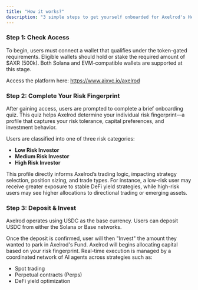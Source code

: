 ```yaml
---
title: "How it works?"
description: "3 simple steps to get yourself onboarded for Axelrod's Hedge Fund Service:"
---
```


### Step 1: Check Access

To begin, users must connect a wallet that qualifies under the token-gated requirements. Eligible wallets should hold or stake the required amount of \$AXR (500k). Both Solana and EVM-compatible wallets are supported at this stage.

Access the platform here: https://www.aixvc.io/axelrod

### Step 2: Complete Your Risk Fingerprint

After gaining access, users are prompted to complete a brief onboarding quiz. This quiz helps Axelrod determine your individual risk fingerprint—a profile that captures your risk tolerance, capital preferences, and investment behavior.

Users are classified into one of three risk categories:

- **Low Risk Investor**
- **Medium Risk Investor**
- **High Risk Investor**

This profile directly informs Axelrod’s trading logic, impacting strategy selection, position sizing, and trade types. For instance, a low-risk user may receive greater exposure to stable DeFi yield strategies, while high-risk users may see higher allocations to directional trading or emerging assets.

### Step 3: Deposit & Invest

Axelrod operates using USDC as the base currency. Users can deposit USDC from either the Solana or Base networks.

Once the deposit is confirmed, user will then "Invest" the amount they wanted to park in Axelrod's Fund.  Axelrod will begins allocating capital based on your risk fingerprint. Real-time execution is managed by a coordinated network of AI agents across strategies such as:

- Spot trading
- Perpetual contracts (Perps)
- DeFi yield optimization